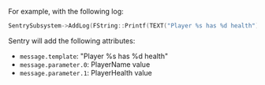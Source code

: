For example, with the following log:

```cpp
SentrySubsystem->AddLog(FString::Printf(TEXT("Player %s has %d health"), *PlayerName, PlayerHealth), ESentryLevel::Info, TEXT("GameFlow"));
```

Sentry will add the following attributes:

- `message.template`: "Player %s has %d health"
- `message.parameter.0`: PlayerName value
- `message.parameter.1`: PlayerHealth value